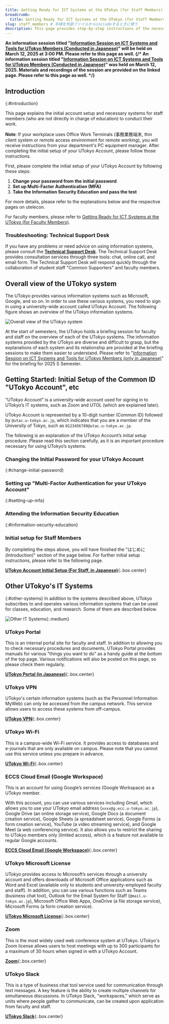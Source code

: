 ```yaml
---
title: Getting Ready for ICT Systems at the UTokyo (for Staff Members)
breadcrumb:
  title: Getting Ready for ICT Systems at the UTokyo (for Staff Members)
slug: staff_members # 手順を外部ファイルからincludeするときに使う
description: This page provides step-by-step instructions of the necessary preparations for new staff members at UTokyo to use the university's information systems.
---
```



<b class="box">
An information session titled "<a href="/en/events/2025-03-12/">Information Session on ICT Systems and Tools for UTokyo Members (Conducted in Japanese)</a>" will be held on March 12, 2025 at 3:00 PM. Please refer to this page as well.
{/* An information session titled "<a href="/en/events/2025-03-12/">Information Session on ICT Systems and Tools for UTokyo Members (Conducted in Japanese)</a>" was held on March 12, 2025. Materials and recordings of the session are provided on the linked page. Please refer to this page as well. */}
</b>

## Introduction
{:#introduction}

This page explains the initial account setup and necessary systems for staff members (who are not directly in charge of education) to conduct their work.

**Note**: If your workplace uses Office Work Terminals (事務業務端末, thin client system or remote access environment for remote working), you will receive instructions from your department's PC equipment manager. After completing the initial setup of your UTokyo Account, please follow those instructions.

First, please complete the initial setup of your UTokyo Account by following these steps:

1. **Change your password from the initial password**
1. **Set up Multi-Factor Authentication (MFA)**
1. **Take the Information Security Education and pass the test**

For more details, please refer to the explanations below and the respective pages on utelecon.

For faculty members, please refer to [Getting Ready for ICT Systems at the UTokyo (for Faculty Members)](/en/faculty_members/).

### Troubleshooting: Technical Support Desk

If you have any problems or need advice on using information systems, please consult the **[Technical Support Desk](/en/support/)**. The Technical Support Desk provides consultation services through three tools: chat, online call, and email form. The Technical Support Desk will respond quickly through the collaboration of student staff "Common Supporters" and faculty members.

## Overall view of the UTokyo system

The UTokyo provides various information systems such as Microsoft, Google, and so on. In order to use these various systems, you need to sign in using a university-wide account called UTokyo Account. The following figure shows an overview of the UTokyo information systems.

![Overall view of the UTokyo system](overall_system_en_upside_down.png)

At the start of semesters, the UTokyo holds a briefing session for faculty and staff on the overview of each of the UTokyo systems. The information systems provided by the UTokyo are diverse and difficult to grasp, but the explanations of each system and its relationship are provided at the briefing sessions to make them easier to understand. Please refer to "[Information Session on ICT Systems and Tools for UTokyo Members (only in Japanese)](/events/2025-03-12/)" for the briefing for 2025 S Semester.

## Getting Started: Initial Setup of the Common ID "UTokyo Account", etc

“UTokyo Account” is a university-wide account used for signing in to UTokyo’s IT systems, such as Zoom and UTOL (which are explained later).

UTokyo Account is represented by a 10-digit number (Common ID) followed by `@utac.u-tokyo.ac.jp`, which indicates that you are a member of the University of Tokyo, such as `0123456789@utac.u-tokyo.ac.jp`.

The following is an explanation of the UTokyo Account’s initial setup procedure. Please read this section carefully, as it is an important procedure necessary for using UTokyo’s systems.

### Changing the Initial Password for your UTokyo Account
{:#change-initial-password}

<UTokyoAccountChangePassword variant="faculty_members" />

### Setting up "Multi-Factor Authentication for your UTokyo Account"
{:#setting-up-mfa}

<UTokyoAccountMFA />

### Attending the Information Security Education
{:#information-security-education}

<InformationSecurity variant="faculty_members" />

### Initial setup for Staff Members

By completing the steps above, you will have finished the "はじめに (Introduction)" section of the page below.
For further initial setup instructions, please refer to the following page.

**[UTokyo Account Initial Setup (For Staff, in Japanese)](https://univtokyo.sharepoint.com/sites/utokyoportal/wiki/d/UTokyo_Account_Initial_Settings.aspx)**{:.box.center}

## Other UTokyo's IT Systems
{:#other-systems}
In addition to the systems described above, UTokyo subscribes to and operates various information systems that can be used for classes, education, and research. Some of them are described below.

![Other IT Systems](other_systems.png){:.medium}

### UTokyo Portal

This is an internal portal site for faculty and staff. In addition to allowing you to check necessary procedures and documents, UTokyo Portal provides manuals for various "things you want to do" as a handy guide at the bottom of the top page. Various notifications will also be posted on this page, so please check them regularly.

**[UTokyo Portal (in Japanese)](https://login.adm.u-tokyo.ac.jp/utokyoportal)**{:.box.center}

### UTokyo VPN

UTokyo's certain information systems (such as the Personnel Information MyWeb) can only be accessed from the campus network. This service allows users to access these systems from off-campus.

**[UTokyo VPN](/en/utokyo_vpn/)**{:.box.center}

### UTokyo Wi-Fi

This is a campus-wide Wi-Fi service. It provides access to databases and e-journals that are only available on campus. Please note that you cannot use this service unless you prepare in advance.

**[UTokyo Wi-Fi](/en/utokyo_wifi/)**{:.box.center}

### ECCS Cloud Email (Google Workspace)

This is an account for using Google’s services (Google Workspace) as a UTokyo member.

With this account, you can use various services including Gmail, which allows you to use your UTokyo email address (`xxxx@g.ecc.u-tokyo.ac.jp`), Google Drive (an online storage service), Google Docs (a document creation service), Google Sheets (a spreadsheet service), Google Forms (a form creation service), YouTube (a video streaming service), and Google Meet (a web conferencing service). It also allows you to restrict the sharing to UTokyo members only (limited access), which is a feature not available to regular Google accounts.

**[ECCS Cloud Email (Google Workspace)](/en/google/)**{:.box.center}

### UTokyo Microsoft License

UTokyo provides access to Microsoft’s services through a university account and offers downloads of Microsoft Office applications such as Word and Excel (available only to students and university-employed faculty and staff). In addition, you can use various functions such as Teams (business chat tool), Outlook for the Email System for Staff (`@mail.u-tokyo.ac.jp`), Microsoft Office Web Apps, OneDrive (a file storage service), Microsoft Forms (a form creation service).

**[UTokyo Microsoft License](/en/microsoft/)**{:.box.center}

### Zoom

This is the most widely used web conference system at UTokyo.
UTokyo's Zoom license allows users to host meetings with up to 300 participants for a maximum of 30 hours when signed in with a UTokyo Account.

**[Zoom](/en/zoom/)**{:.box.center}

### UTokyo Slack

This is a type of business chat tool service used for communication through text messages. A key feature is the ability to create multiple channels for simultaneous discussions. In UTokyo Slack, "workspaces," which serve as units where people gather to communicate, can be created upon application from faculty and staff.

**[UTokyo Slack](/en/slack/)**{:.box.center}

